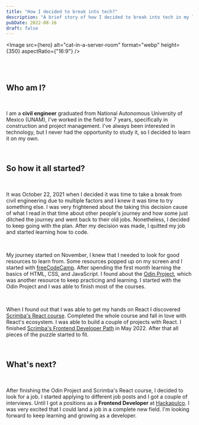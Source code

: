 ```yaml
---
title: "How I decided to break into tech?"
description: "A brief story of how I decided to break into tech in my late 20s."
pubDate: 2022-08-16
draft: false
---
```


<Image src={hero} alt="cat-in-a-server-room" format="webp" height={350} aspectRatio={"16:9"} />

<br/>

<br/>

## Who am I?

<br/>

I am a **civil engineer** graduated from National Autonomous University of Mexico (UNAM), I've worked in the field for 7 years, specifically in construction and project management. I've always been interested in technology, but I never had the opportunity to study it, so I decided to learn it on my own.

<br/>

## So how it all started?

<br/>

It was October 22, 2021 when I decided it was time to take a break from civil engineering due to multiple factors and I knew it was time to try something else. I was very frightened about the taking this decision cause of what I read in that time about other people's journey and how some just ditched the journey and went back to their old jobs. Nonetheless, I decided to keep going with the plan. After my decision was made, I quitted my job and started learning how to code.

<br/>

My journey started on November, I knew that I needed to look for good resources to learn from. Some resources popped up on my screen and I started with [freeCodeCamp](https://www.freecodecamp.org/). After spending the first month learning the basics of HTML, CSS, and JavaScript. I found about the [Odin Project](https://www.theodinproject.com/), which was another resource to keep practicing and learning. I started with the Odin Project and I was able to finish most of the courses.

<br/>

When I found out that I was able to get my hands on React I discovered [Scrimba's React course](https://scrimba.com/learn/learnreact). Completed the whole course and fall in love with React's ecosystem. I was able to build a couple of projects with React. I finished [Scrimba's Frontend Developer Path](https://scrimba.com/learn/frontend) in May 2022. After that all pieces of the puzzle started to fit.

<br/>

## What's next?

<br/>

After finishing the Odin Project and Scrimba's React course, I decided to look for a job. I started applying to different job posts and I got a couple of interviews. Until I got a positions as a **Frontend Developer** at [Hackapulco](https://www.hackapulco.com/). I was very excited that I could land a job in a complete new field. I'm looking forward to keep learning and growing as a developer.
